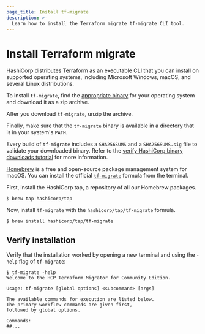 ```yaml
---
page_title: Install tf-migrate
description: >-
  Learn how to install the Terraform migrate tf-migrate CLI tool.
---
```


# Install Terraform migrate

HashiCorp distributes Terraform as an executable CLI that you can install on supported operating systems, including Microsoft Windows, macOS, and several Linux distributions.

<Tabs>

<Tab heading="Manual installation">

To install `tf-migrate`, find the [appropriate binary](https://releases.hashicorp.com/tf-migrate/) for your operating system and download it as a zip archive.

After you download `tf-migrate`, unzip the archive.

Finally, make sure that the `tf-migrate` binary is available in a directory that is in your system's `PATH`. 

Every build of `tf-migrate` includes a `SHA256SUMS` and a `SHA256SUMS.sig` file to validate your downloaded binary. Refer to the [verify HashiCorp binary downloads tutorial](https://developer.hashicorp.com/well-architected-framework/operational-excellence/verify-hashicorp-binary) for more information.

</Tab>

<Tab heading="Homebrew on macOS">

[Homebrew](https://brew.sh/) is a free and open-source package management system for macOS. You can install the official [`tf-migrate`](https://github.com/hashicorp/homebrew-tap) formula from the terminal.

First, install the HashiCorp tap, a repository of all our Homebrew packages.

```
$ brew tap hashicorp/tap
```

Now, install `tf-migrate` with the `hashicorp/tap/tf-migrate` formula.

```
$ brew install hashicorp/tap/tf-migrate
```

</Tab>

</Tabs>

## Verify installation

Verify that the installation worked by opening a new terminal and using the `-help` flag of `tf-migrate`:

```shell-session
$ tf-migrate -help
Welcome to the HCP Terraform Migrator for Community Edition.

Usage: tf-migrate [global options] <subcommand> [args]

The available commands for execution are listed below.
The primary workflow commands are given first,
followed by global options.

Commands:
##...
```